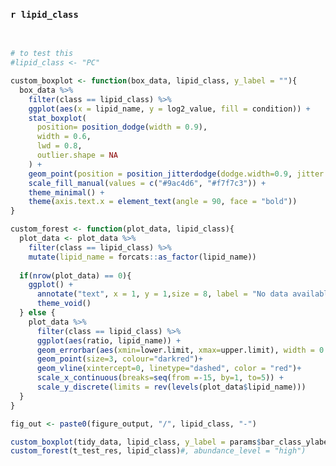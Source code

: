 ### `r lipid_class`  
  
<br>

```{r, eval = FALSE}
# to test this
#lipid_class <- "PC" 
```

```{r boxplot_function}
custom_boxplot <- function(box_data, lipid_class, y_label = ""){
  box_data %>%
    filter(class == lipid_class) %>%
    ggplot(aes(x = lipid_name, y = log2_value, fill = condition)) + 
    stat_boxplot(
      position= position_dodge(width = 0.9),
      width = 0.6,
      lwd = 0.8,
      outlier.shape = NA
    ) + 
    geom_point(position = position_jitterdodge(dodge.width=0.9, jitter.width = 0.3), shape = 21) +
    scale_fill_manual(values = c("#9ac4d6", "#f7f7c3")) +
    theme_minimal() +
    theme(axis.text.x = element_text(angle = 90, face = "bold"))
}  
```

```{r forest_function}
custom_forest <- function(plot_data, lipid_class){
  plot_data <- plot_data %>%
    filter(class == lipid_class) %>%
    mutate(lipid_name = forcats::as_factor(lipid_name))
  
  if(nrow(plot_data) == 0){
    ggplot() + 
      annotate("text", x = 1, y = 1,size = 8, label = "No data available") +
      theme_void()
  } else {
    plot_data %>%
      filter(class == lipid_class) %>%
      ggplot(aes(ratio, lipid_name)) +
      geom_errorbar(aes(xmin=lower.limit, xmax=upper.limit), width = 0.5, lwd=0.8, show.legend=FALSE)+
      geom_point(size=3, colour="darkred")+
      geom_vline(xintercept=0, linetype="dashed", color = "red")+
      scale_x_continuous(breaks=seq(from =-15, by=1, to=5)) +
      scale_y_discrete(limits = rev(levels(plot_data$lipid_name)))
  }
}  
```

```{r}
fig_out <- paste0(figure_output, "/", lipid_class, "-")
```

```{r, box_forest, out.width=c('50%', '50%'), fig.show='hold', fig.height = 6, fig.path=fig_out}
custom_boxplot(tidy_data, lipid_class, y_label = params$bar_class_ylabel)
custom_forest(t_test_res, lipid_class)#, abundance_level = "high")
```

<br>  
